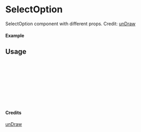 
<Meta of={SelectOption} title="unDraw/SelectOption" />

# SelectOption

SelectOption component with different props.
Credit: [unDraw](https://undraw.co/illustrations)

#### Example

<Canvas of={SelectOption.Primary} />

## Usage

```ts
import { SelectOption } from "yadl-ui";

const Example = () => {
  return (
      <SelectOption />
  );
};

export default Example;
```

#### Credits
[unDraw](https://undraw.co/illustrations)
